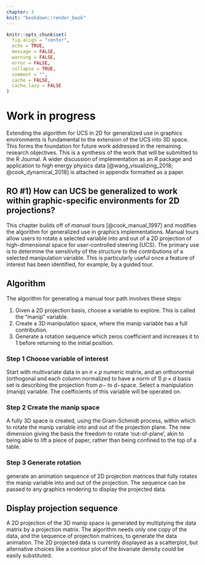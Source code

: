 ```yaml
---
chapter: 3
knit: "bookdown::render_book"
---
```


```r
knitr::opts_chunk$set(
  fig.align = "center",
  echo = TRUE, 
  message = FALSE,
  warning = FALSE,
  error = FALSE,
  collapse = TRUE,
  comment = "",
  cache = FALSE, 
  cache.lazy = FALSE
)
```

# Work in progress {#ch:workinprogress}

Extending the algorithm for UCS in 2D for generalized use in graphics environments is fundamental to the extension of the UCS into 3D space. This forms the foundation for future work addressed in the remaining research objectives. This is a synthesis of the work that will be submitted to the R Journal. A wider discussion of implementation as an *R* package and application to high energy physics data [@wang_visualizing_2018; @cook_dynamical_2018] is attached in appendix \ref{ch:spinifex} formatted as a paper.

## RO #1) How can UCS be generalized to work within graphic-specific environments for 2D projections?

This chapter builds off of *manual tours* [@cook_manual_1997] and modifies the algorithm for generalized use in graphics implementations. Manual tours allow users to rotate a selected variable into and out of a 2D projection of high-dimensional space for user-controlled steering (UCS). The primary use is to determine the sensitivity of the structure to the contributions of a selected manipulation variable. This is particularly useful once a feature of interest has been identified, for example, by a guided tour. 


## Algorithm {#sec:wip_algorithm}

The algorithm for generating a manual tour path involves these steps:

1. Given a 2D projection basis, choose a variable to explore. This is called the "manip" variable.
2. Create a 3D manipulation space, where the manip variable has a full contribution.
3. Generate a rotation sequence which zeros coefficient and increases it to 1 before returning to the initial position.

### Step 1 Choose variable of interest

Start with multivariate data in an $n \times p$ numeric matrix, and an orthonormal (orthogonal and each column normalized to have a norm of 1) $p \times d$ basis set is describing the projection from $p-$ to $d-$space. Select a manipulation (manip) variable. The coefficients of this variable will be operated on.


### Step 2 Create the manip space

A fully 3D space is created, using the Gram-Schmidt process, within which to rotate the manip variable into and out of the projection plane.  The new dimension giving the basis the freedom to rotate 'out-of-plane', akin to being able to lift a piece of paper, rather than being confined to the top of a table. 

### Step 3 Generate rotation

generate an animation sequence of 2D projection matrices that fully rotates the manip variable into and out of the projection. The sequence can be passed to any graphics rendering to display the projected data.


## Display projection sequence

A 2D projection of the 3D manip space is generated by multiplying the data matrix by a projection matrix. The algorithm needs only one copy of the data, and the sequence of projection matrices, to generate the data animation. The 2D projected data is currently displayed as a scatterplot, but alternative choices like a contour plot of the bivariate density could be easily substituted.


